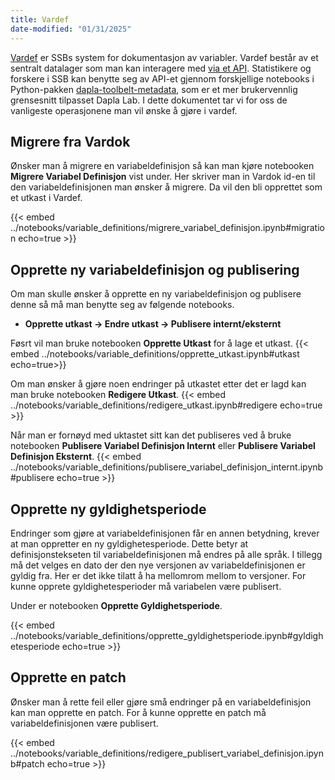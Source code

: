 ```yaml
---
title: Vardef 
date-modified: "01/31/2025"
---
```


[Vardef](./vardef.qmd) er SSBs system for dokumentasjon av variabler. Vardef består av et sentralt datalager som man kan interagere med [via et API](https://vardef.intern.test.ssb.no/). Statistikere og forskere i SSB kan benytte seg av API-et gjennom forskjellige notebooks i Python-pakken [dapla-toolbelt-metadata](https://pypi.org/project/dapla-toolbelt-metadata/), som er et mer brukervennlig grensesnitt tilpasset Dapla Lab. I dette dokumentet tar vi for oss de vanligeste operasjonene man vil ønske å gjøre i vardef. 

## Migrere fra Vardok

Ønsker man å migrere en variabeldefinisjon så kan man kjøre notebooken **Migrere Variabel Definisjon** vist under. Her skriver man in Vardok id-en til den variabeldefinisjonen man ønsker å migrere. Da vil den bli opprettet som et utkast i Vardef.

{{< embed ../notebooks/variable_definitions/migrere_variabel_definisjon.ipynb#migration echo=true >}}

## Opprette ny variabeldefinisjon og publisering

Om man skulle ønsker å opprette en ny variabeldefinisjon og publisere denne så må man benytte seg av følgende notebooks. 

- **Opprette utkast -> Endre utkast -> Publisere internt/eksternt**

Føsrt vil man bruke notebooken **Opprette Utkast** for å lage et utkast.
{{< embed ../notebooks/variable_definitions/opprette_utkast.ipynb#utkast echo=true>}}

Om man ønsker å gjøre noen endringer på utkastet etter det er lagd kan man bruke notebooken **Redigere Utkast**. 
{{< embed ../notebooks/variable_definitions/redigere_utkast.ipynb#redigere echo=true >}}

Når man er fornøyd med uktastet sitt kan det publiseres ved å bruke notebooken **Publisere Variabel Definisjon Internt** eller **Publisere Variabel Definisjon Eksternt**.
{{< embed ../notebooks/variable_definitions/publisere_variabel_definisjon_internt.ipynb#publisere echo=true >}}


## Opprette ny gyldighetsperiode

Endringer som gjøre at variabeldefinisjonen får en annen betydning, krever at man oppretter en ny gyldighetesperiode. 
Dette betyr at definisjonstekseten til variabeldefinisjonen må endres på alle språk. I tillegg må det velges en dato der den nye versjonen av variabeldefinisjonen er gyldig fra. Her er det ikke tilatt å ha mellomrom mellom to versjoner.
For kunne opprete gyldighetesperioder må variabelen være publisert.

Under er notebooken **Opprette Gyldighetsperiode**.

{{< embed ../notebooks/variable_definitions/opprette_gyldighetsperiode.ipynb#gyldighetesperiode echo=true >}}

## Opprette en patch

Ønsker man å rette feil eller gjøre små endringer på en variabeldefinisjon kan man opprette en patch. 
For å kunne opprette en patch må variabeldefinisjonen være publisert.

{{< embed ../notebooks/variable_definitions/redigere_publisert_variabel_definisjon.ipynb#patch echo=true >}}
